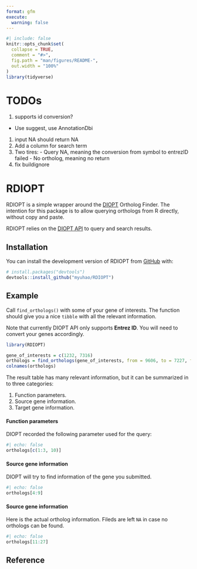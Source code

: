 ```yaml
---
format: gfm
execute: 
  warning: false
---
```


```r
#| include: false
knitr::opts_chunk$set(
  collapse = TRUE,
  comment = "#>",
  fig.path = "man/figures/README-",
  out.width = "100%"
)
library(tidyverse)
```

# TODOs

1. supports id conversion?
  - Use suggest, use AnnotationDbi
1. input NA should return NA
  1. Add a column for search term
  1. Two tires:
    - Query NA, meaning the conversion from symbol to entrezID failed
    - No ortholog, meaning no return
1. fix buildignore

# RDIOPT

<!-- badges: start -->
<!-- badges: end -->

RDIOPT is a simple wrapper around the [DIOPT](https://www.flyrnai.org/diopt) Ortholog Finder. The intention for this package is to allow querying orthologs from R directly, without copy and paste. 


RDIOPT relies on the [DIOPT API](https://www.flyrnai.org/tools/diopt/web/api) to query and search results.

## Installation

You can install the development version of RDIOPT from [GitHub](https://github.com/) with:

``` r
# install.packages("devtools")
devtools::install_github("myuhao/RDIOPT")
```

## Example

Call `find_orthologs()` with some of your gene of interests. The function should give you a nice `tibble` with all the relevant information.

:::{.callout-note}
Note that currently DIOPT API only supports **Entrez ID**. You will need to convert your genes accordingly.
:::

```r
library(RDIOPT)

gene_of_interests = c(1232, 7316)
orthologs = find_orthologs(gene_of_interests, from = 9606, to = 7227, filter = "none")
colnames(orthologs)
```

The result table has many relevant information, but it can be summarized in to three categories:

1. Function parameters.
1. Source gene information.
1. Target gene information.


#### Function parameters

DIOPT recorded the following parameter used for the query:
```r
#| echo: false
orthologs[c(1:3, 10)]
```

#### Source gene information

DIOPT will try to find information of the gene you submitted.
```r
#| echo: false
orthologs[4:9]
```
#### Source gene information

Here is the actual ortholog information. Fileds are left `NA` in case no orthologs can be found.
```r
#| echo: false
orthologs[11:27]
```

## Reference
